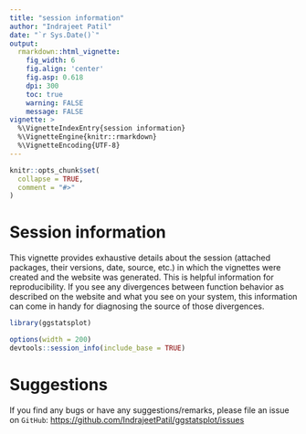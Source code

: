 ```yaml
---
title: "session information"
author: "Indrajeet Patil"
date: "`r Sys.Date()`"
output:
  rmarkdown::html_vignette:
    fig_width: 6
    fig.align: 'center'
    fig.asp: 0.618
    dpi: 300
    toc: true
    warning: FALSE
    message: FALSE
vignette: >
  %\VignetteIndexEntry{session information}
  %\VignetteEngine{knitr::rmarkdown}
  %\VignetteEncoding{UTF-8}
---
```


```r
knitr::opts_chunk$set(
  collapse = TRUE,
  comment = "#>"
)
```

# Session information

This vignette provides exhaustive details about the session (attached packages,
their versions, date, source, etc.) in which the vignettes were created and the
website was generated. This is helpful information for reproducibility. If you
see any divergences between function behavior as described on the website and
what you see on your system, this information can come in handy for diagnosing
the source of those divergences.

```r
library(ggstatsplot)
```

```r
options(width = 200)
devtools::session_info(include_base = TRUE)
```

# Suggestions

If you find any bugs or have any suggestions/remarks, please file an issue on
`GitHub`:
<https://github.com/IndrajeetPatil/ggstatsplot/issues>
